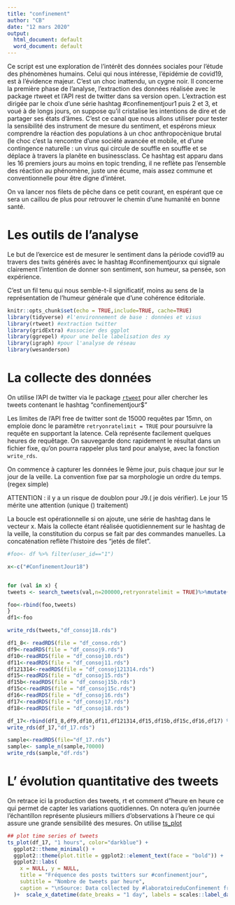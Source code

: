 ```yaml
---
title: "confinement"
author: "CB"
date: "12 mars 2020"
output:
  html_document: default
  word_document: default
---
```



Ce script est une exploration de l'intérêt des données sociales pour l'étude des phénomènes humains. Celui qui nous intéresse, l'épidémie de covid19, est à l'évidence majeur. C'est un choc inattendu, un cygne noir.
Il concerne la première phase de l'analyse, l'extraction des données réalisée avec le package rtweet et l'API rest de twitter dans sa version open.
L'extraction est dirigée par le choix d'une série  hashtag #confinementjour1 puis 2 et 3, et voué à de longs jours, on suppose qu'il cristalise les intentions de dire et de partager ses états d'âmes. C'est ce canal que nous allons utiliser pour tester la sensibilité des instrument de mesure du sentiment, et espérons mieux comprendre la réaction des populations à un choc  anthropocènique brutal (le choc c'est la rencontre d'une société avancée et mobile, et d'une contingence naturelle : un virus qui circule de souffle en souffle et se déplace à travers la planête en businessclass.
Ce hashtag est apparu dans les 16 premiers jours au moins en topic trending, il ne reflète pas l'ensemble des réaction au phénomène, juste une écume, mais assez commune et conventionnelle pour être digne d'intéret. 


On va lancer nos filets de pêche dans ce petit courant, en espérant que ce sera un caillou de plus pour retrouver le chemin d'une humanité en bonne santé.



# Les outils de l'analyse

Le but de l'exercice est de mesurer le sentiment dans la période covid19 au travers des twits générés avec le hashtag #confinementjourxx qui signale clairement l'intention de donner son sentiment, son humeur, sa pensée, son expérience. 

C'est un fil tenu qui nous semble-t-il significatif, moins au sens de la représentation de l'humeur générale que d'une cohérence éditoriale. 

```r
knitr::opts_chunk$set(echo = TRUE,include=TRUE, cache=TRUE)
library(tidyverse) #l'environnement de base : données et visus
library(rtweet) #extraction twitter
library(gridExtra) #associer des ggplot
library(ggrepel) #pour une belle labelisation des xy
library(igraph) #pour l'analyse de réseau
library(wesanderson)
```

# La collecte des données

On utilise l'API de twitter via le package [`rtweet`](https://rtweet.info/articles/intro.html) pour aller chercher les tweets contenant le hashtag "confinementjour$" 

Les limites de l'API free de twitter sont de 15000 requêtes par 15mn, on emploie donc le paramètre `retryonratelimit = TRUE` pour poursuivre la requête en supportant la latence. Celà représente facilement quelques heures de requêtage. On sauvegarde donc rapidement le résultat dans un fichier fixe, qu'on pourra rappeler plus tard pour analyse, avec la fonction `write_rds`.

On commence à capturer les données le 9ème jour, puis chaque jour sur le jour de la veille. La convention fixe par sa morphologie un ordre du temps. (regex simple)

ATTENTION : il y a un risque de doublon pour J9.( je dois vérifier). Le jour 15 mérite une attention (unique () traitement)

La boucle est opérationnelle si on ajoute, une série de hashtag dans le vecteur x. Mais la collecte étant réalisée quotidiennement sur le hashtag de la veille, la constitution du corpus se fait par des commandes manuelles. La concaténation reflète l'histoire des "jetés de filet".

```r
#foo<- df %>% filter(user_id=="1")

x<-c("#ConfinementJour18")


for (val in x) {
tweets <- search_tweets(val,n=200000,retryonratelimit = TRUE)%>%mutate(day=val)

foo<-rbind(foo,tweets)
}
df1<-foo

write_rds(tweets,"df_consoj18.rds")

df1_8<- readRDS(file = "df_conso.rds") 
df9<-readRDS(file = "df_consoj9.rds")
df10<-readRDS(file = "df_consoj10.rds")
df11<-readRDS(file = "df_consoj11.rds")
df121314<-readRDS(file = "df_consoj121314.rds")
df15<-readRDS(file = "df_consoj15.rds")
df15b<-readRDS(file = "df_consoj15b.rds")
df15c<-readRDS(file = "df_consoj15c.rds")
df16<-readRDS(file = "df_consoj16.rds")
df17<-readRDS(file = "df_consoj17.rds")
df18<-readRDS(file = "df_consoj18.rds")

df_17<-rbind(df1_8,df9,df10,df11,df121314,df15,df15b,df15c,df16,df17) %>% select(user_id,status_id,created_at,screen_name,text,source,display_text_width,is_quote,is_retweet,favorite_count,retweet_count,quote_count,reply_count, media_type, lang, followers_count)
write_rds(df_17,"df_17.rds")

sample<-readRDS(file="df_17.rds")
sample<- sample_n(sample,70000)
write_rds(sample,"df.rds")

```

# L' évolution quantitative des tweets

On retrace ici la production des tweets, rt et comment d"heure en heure ce qui permet de capter les variations quotidiennes. On notera qu'en journée l'échantillon représente plusieurs milliers d'observations à l'heure ce qui assure une grande sensibilité des mesures. On utilise [ts_plot](https://cran.r-project.org/web/packages/TSstudio/vignettes/Plotting_Time_Series.html)

```r
## plot time series of tweets
ts_plot(df_17, "1 hours", color="darkblue") +
  ggplot2::theme_minimal() +
  ggplot2::theme(plot.title = ggplot2::element_text(face = "bold")) +
  ggplot2::labs(
    x = NULL, y = NULL,
    title = "Fréquence des posts twitters sur #confinementjour",
    subtitle = "Nombre de tweets par heure",
    caption = "\nSource: Data collected by #laboratoireduConfinement from Twitter's REST API via rtweet"
  )+  scale_x_datetime(date_breaks = "1 day", labels = scales::label_date_short())
```



